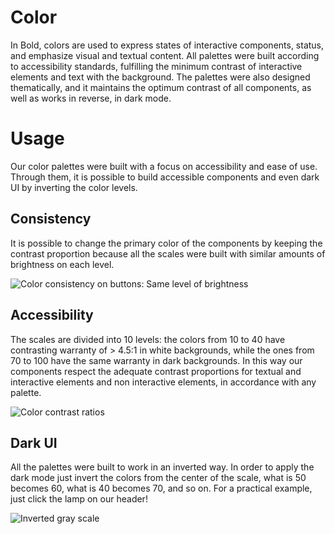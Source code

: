 
# Color

In Bold, colors are used to express states of interactive components, status, and emphasize visual and textual content. All palettes were built according to accessibility standards, fulfilling the minimum contrast of interactive elements and text with the background. The palettes were also designed thematically, and it maintains the optimum contrast of all components, as well as works in reverse, in dark mode.

<PalleteList />

# Usage

Our color palettes were built with a focus on accessibility and ease of use. Through them, it is possible to build accessible components and even dark UI by inverting the color levels.

## Consistency

It is possible to change the primary color of the components by keeping the contrast proportion because all the scales were built with similar amounts of brightness on each level.

![Color consistency on buttons: Same level of brightness](/static/image/color-consistency.svg)

## Accessibility

The scales are divided into 10 levels: the colors from 10 to 40 have contrasting warranty of > 4.5:1 in white backgrounds, while the ones from 70 to 100 have the same warranty in dark backgrounds. In this way our components respect the adequate contrast proportions for textual and interactive elements and non interactive elements, in accordance with any palette.

![Color contrast ratios](/static/image/color-contrast.svg)

## Dark UI

All the palettes were built to work in an inverted way. In order to apply the dark mode just invert the colors from the center of the scale, what is 50 becomes 60, what is 40 becomes 70, and so on. For a practical example, just click the lamp on our header!

![Inverted gray scale](/static/image/color-darkui.svg)
